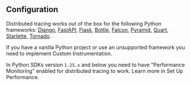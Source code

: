 ## Configuration

Distributed tracing works out of the box for the following Python frameworks: <a href="/platforms/python/guides/django/distributed-tracing/instrumentation/automatic-instrumentation/">Django</a>, <a href="/platforms/python/guides/fastapi/distributed-tracing/instrumentation/automatic-instrumentation/">FastAPI</a>, <a href="/platforms/python/guides/flask/distributed-tracing/instrumentation/automatic-instrumentation/">Flask</a>, <a href="/platforms/python/guides/bottle/distributed-tracing/instrumentation/automatic-instrumentation/">Bottle</a>, <a href="/platforms/python/guides/falcon/distributed-tracing/instrumentation/automatic-instrumentation/">Falcon</a>, <a href="/platforms/python/guides/pyramid/distributed-tracing/instrumentation/automatic-instrumentation/">Pyramid</a>, <a href="/platforms/python/guides/quart/distributed-tracing/instrumentation/automatic-instrumentation/">Quart</a>, <a href="/platforms/python/guides/starlette/distributed-tracing/instrumentation/automatic-instrumentation/">Starlette</a>, <a href="/platforms/python/guides/tornado/distributed-tracing/instrumentation/automatic-instrumentation/">Tornado</a>.

If you have a vanilla Python project or use an unsupported framework you need to implement <PlatformLink to="/distributed-tracing/instrumentation/custom-instrumentation/">Custom Instrumentation</PlatformLink>.

<Alert title="Note" level="note">

In Python SDKs version `1.25.x` and below you need to have "Performance Monitoring" enabled for distributed tracing to work. Learn more in <PlatformLink to="/performance/">Set Up Performance</PlatformLink>.

</Alert>

<!--

TODO: Check these if there is really auto instrumentation:
- AWS Lambda
- GCP
- Trytond
- Celery
- rq

-->

